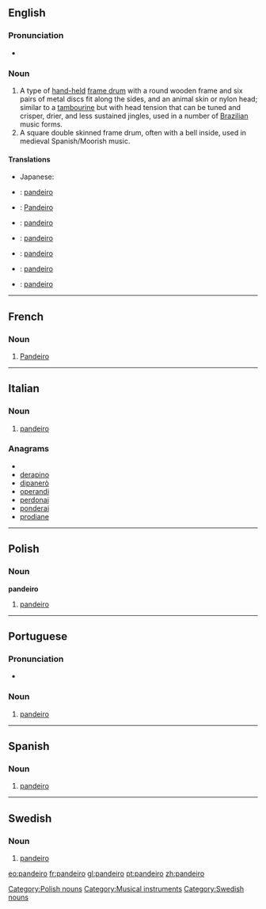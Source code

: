 {{also|Pandeiro}}
==English==

===Pronunciation===
* {{rfp}}

===Noun===
{{wikipedia}}
{{en-noun}}

# A type of [[hand-held]] [[frame drum]] with a round wooden frame and six pairs of metal discs fit along the sides, and an animal skin or nylon head; similar to a [[tambourine]] but with head tension that can be tuned and crisper, drier, and less sustained jingles, used in a number of [[Brazilian]] music forms.
# A square double skinned frame drum, often with a bell inside, used in medieval Spanish/Moorish music.

====Translations====
{{trans-top|a hand-held frame drum with a round wooden frame}}
* Japanese: {{t|ja|パンデイロ|tr=ぱんでいろ, pandeiro}}
{{trans-mid}}
{{trans-bottom}}

{{trans-top|a square double skinned frame drum}}
{{trans-mid}}
{{trans-bottom}}

{{checktrans-top}}
* {{ttbc|fr}}: [[pandeiro#French|pandeiro]] {{m}}
* {{ttbc|de}}: [[Pandeiro]]
* {{ttbc|it}}: [[pandeiro#Italian|pandeiro]] {{m}}
{{trans-mid}}
* {{ttbc|pl}}: [[pandeiro#Polish|pandeiro]]
* {{ttbc|pt}}: [[pandeiro#Portuguese|pandeiro]] {{m}}
* {{ttbc|es}}: [[pandeiro#Spanish|pandeiro]] {{m}}
* {{ttbc|sv}}: [[pandeiro#Swedish|pandeiro]]
{{trans-bottom}}

----

==French==

{{wikipedia|lang=fr}}
===Noun===
{{fr-noun|m}}

# [[pandeiro#English|Pandeiro]]

----

==Italian==

===Noun===
{{wikipedia|lang=it}}
{{it-noun|pandeir|m|o|i}}

# [[pandeiro#English|pandeiro]]

===Anagrams===
* {{alphagram|adeinopr}}
* [[derapino#Italian|derapino]]
* [[dipanerò#Italian|dipanerò]]
* [[operandi#Italian|operandi]]
* [[perdonai#Italian|perdonai]]
* [[ponderai#Italian|ponderai]]
* [[prodiane#Italian|prodiane]]

----

==Polish==

===Noun===
{{wikipedia|lang=pl}}
'''pandeiro'''

# [[pandeiro#English|pandeiro]]

[[Category:Polish nouns]]

----

==Portuguese==

===Pronunciation===
* {{IPA|/pɐ̃ˈdejɾu/|lang=pt}}

===Noun===
{{wikipedia|lang=pt}}
{{pt-noun|m}}

# [[pandeiro#English|pandeiro]]

----

==Spanish==

===Noun===
{{infl|es|noun|g=m}}

# [[pandeiro#English|pandeiro]]

----

==Swedish==

===Noun===
{{wikipedia|lang=sv}}
{{sv-noun|g=c}}
{{sv-noun-reg-r-c}}

# [[pandeiro#English|pandeiro]]

[[Category:Musical instruments]]
[[Category:Swedish nouns]]

[[eo:pandeiro]]
[[fr:pandeiro]]
[[gl:pandeiro]]
[[pt:pandeiro]]
[[zh:pandeiro]]